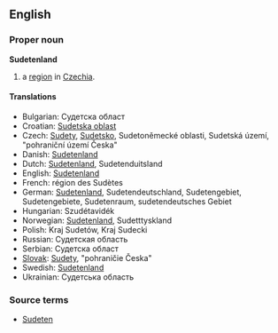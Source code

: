 ==English==
{{wikipediapar|Sudetes}}
===Proper noun===
'''Sudetenland'''

# a [[region]] in [[Czechia]]. 

====Translations====
{{top}}
*Bulgarian: Судетска област 
*Croatian: [[Sudetska oblast]]
*Czech: [[Sudety]], [[Sudetsko]], Sudetoněmecké oblasti, Sudetská území, "pohraniční území Česka" 
*Danish: [[Sudetenland]] 
*Dutch: [[Sudetenland]], Sudetenduitsland 
*English: [[Sudetenland]]
*French: région des Sudètes 
*German: [[Sudetenland]], Sudetendeutschland, Sudetengebiet, Sudetengebiete, Sudetenraum, sudetendeutsches Gebiet
*Hungarian: Szudétavidék
*Norwegian: [[Sudetenland]], Sudetttyskland 
*Polish:  Kraj Sudetów, Kraj Sudecki
*Russian: Судетская область 
*Serbian: Судетска област 
*[[Slovak]]: [[Sudety]], "pohraničie Česka"
*Swedish: [[Sudetenland]] 
*Ukrainian: Судетська область
{{bottom}}

===Source terms===
*[[Sudeten]]